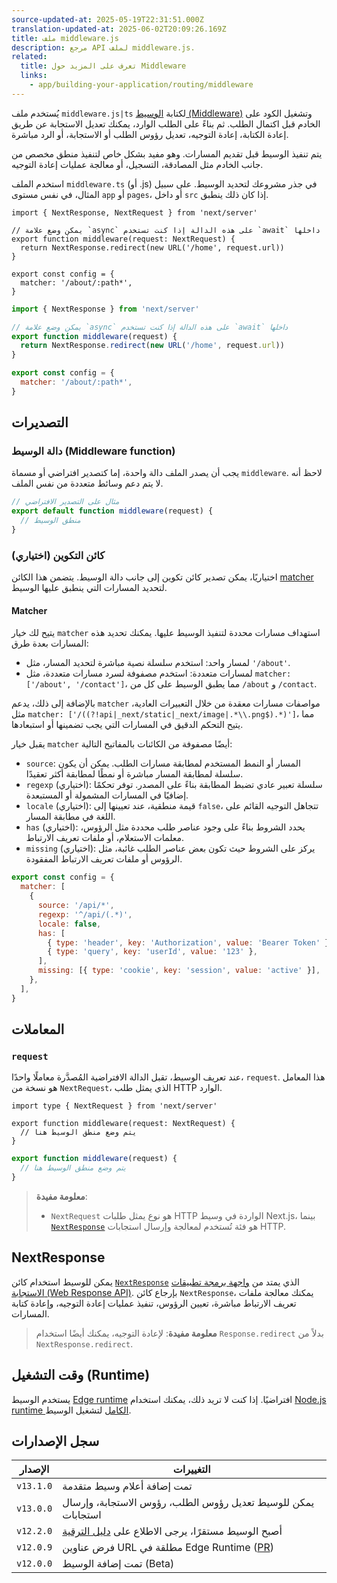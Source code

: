 ```yaml
---
source-updated-at: 2025-05-19T22:31:51.000Z
translation-updated-at: 2025-06-02T20:09:26.169Z
title: ملف middleware.js
description: مرجع API لملف middleware.js.
related:
  title: تعرف على المزيد حول Middleware
  links:
    - app/building-your-application/routing/middleware
---
```


يُستخدم ملف `middleware.js|ts` لكتابة [الوسيط (Middleware)](/docs/app/building-your-application/routing/middleware) وتشغيل الكود على الخادم قبل اكتمال الطلب. ثم بناءً على الطلب الوارد، يمكنك تعديل الاستجابة عن طريق إعادة الكتابة، إعادة التوجيه، تعديل رؤوس الطلب أو الاستجابة، أو الرد مباشرة.

يتم تنفيذ الوسيط قبل تقديم المسارات. وهو مفيد بشكل خاص لتنفيذ منطق مخصص من جانب الخادم مثل المصادقة، التسجيل، أو معالجة عمليات إعادة التوجيه.

استخدم الملف `middleware.ts` (أو .js) في جذر مشروعك لتحديد الوسيط. على سبيل المثال، في نفس مستوى `app` أو `pages`، أو داخل `src` إذا كان ذلك ينطبق.

```tsx filename="middleware.ts" switcher
import { NextResponse, NextRequest } from 'next/server'

// يمكن وضع علامة `async` على هذه الدالة إذا كنت تستخدم `await` داخلها
export function middleware(request: NextRequest) {
  return NextResponse.redirect(new URL('/home', request.url))
}

export const config = {
  matcher: '/about/:path*',
}
```

```js filename="middleware.js" switcher
import { NextResponse } from 'next/server'

// يمكن وضع علامة `async` على هذه الدالة إذا كنت تستخدم `await` داخلها
export function middleware(request) {
  return NextResponse.redirect(new URL('/home', request.url))
}

export const config = {
  matcher: '/about/:path*',
}
```

## التصديرات

### دالة الوسيط (Middleware function)

يجب أن يصدر الملف دالة واحدة، إما كتصدير افتراضي أو مسماة `middleware`. لاحظ أنه لا يتم دعم وسائط متعددة من نفس الملف.

```js filename="middleware.js"
// مثال على التصدير الافتراضي
export default function middleware(request) {
  // منطق الوسيط
}
```

### كائن التكوين (اختياري)

اختياريًا، يمكن تصدير كائن تكوين إلى جانب دالة الوسيط. يتضمن هذا الكائن [matcher](#matcher) لتحديد المسارات التي ينطبق عليها الوسيط.

#### Matcher

يتيح لك خيار `matcher` استهداف مسارات محددة لتنفيذ الوسيط عليها. يمكنك تحديد هذه المسارات بعدة طرق:

- لمسار واحد: استخدم سلسلة نصية مباشرة لتحديد المسار، مثل `'/about'`.
- لمسارات متعددة: استخدم مصفوفة لسرد مسارات متعددة، مثل `matcher: ['/about', '/contact']`، مما يطبق الوسيط على كل من `/about` و `/contact`.

بالإضافة إلى ذلك، يدعم `matcher` مواصفات مسارات معقدة من خلال التعبيرات العادية، مثل `matcher: ['/((?!api|_next/static|_next/image|.*\\.png$).*)']`، مما يتيح التحكم الدقيق في المسارات التي يجب تضمينها أو استبعادها.

يقبل خيار `matcher` أيضًا مصفوفة من الكائنات بالمفاتيح التالية:

- `source`: المسار أو النمط المستخدم لمطابقة مسارات الطلب. يمكن أن يكون سلسلة لمطابقة المسار مباشرة أو نمطًا لمطابقة أكثر تعقيدًا.
- `regexp` (اختياري): سلسلة تعبير عادي تضبط المطابقة بناءً على المصدر. توفر تحكمًا إضافيًا في المسارات المشمولة أو المستبعدة.
- `locale` (اختياري): قيمة منطقية، عند تعيينها إلى `false`، تتجاهل التوجيه القائم على اللغة في مطابقة المسار.
- `has` (اختياري): يحدد الشروط بناءً على وجود عناصر طلب محددة مثل الرؤوس، معلمات الاستعلام، أو ملفات تعريف الارتباط.
- `missing` (اختياري): يركز على الشروط حيث تكون بعض عناصر الطلب غائبة، مثل الرؤوس أو ملفات تعريف الارتباط المفقودة.

```js filename="middleware.js"
export const config = {
  matcher: [
    {
      source: '/api/*',
      regexp: '^/api/(.*)',
      locale: false,
      has: [
        { type: 'header', key: 'Authorization', value: 'Bearer Token' },
        { type: 'query', key: 'userId', value: '123' },
      ],
      missing: [{ type: 'cookie', key: 'session', value: 'active' }],
    },
  ],
}
```

## المعاملات

### `request`

عند تعريف الوسيط، تقبل الدالة الافتراضية المُصدَّرة معاملًا واحدًا، `request`. هذا المعامل هو نسخة من `NextRequest`، الذي يمثل طلب HTTP الوارد.

```tsx filename="middleware.ts" switcher
import type { NextRequest } from 'next/server'

export function middleware(request: NextRequest) {
  // يتم وضع منطق الوسيط هنا
}
```

```js filename="middleware.js" switcher
export function middleware(request) {
  // يتم وضع منطق الوسيط هنا
}
```

> **معلومة مفيدة**:
>
> - `NextRequest` هو نوع يمثل طلبات HTTP الواردة في وسيط Next.js، بينما [`NextResponse`](#nextresponse) هو فئة تُستخدم لمعالجة وإرسال استجابات HTTP.

## NextResponse

يمكن للوسيط استخدام كائن [`NextResponse`](/docs/app/building-your-application/routing/middleware#nextresponse) الذي يمتد من [واجهة برمجة تطبيقات الاستجابة (Web Response API)](https://developer.mozilla.org/en-US/docs/Web/API/Response). بإرجاع كائن `NextResponse`، يمكنك معالجة ملفات تعريف الارتباط مباشرة، تعيين الرؤوس، تنفيذ عمليات إعادة التوجيه، وإعادة كتابة المسارات.

> **معلومة مفيدة**: لإعادة التوجيه، يمكنك أيضًا استخدام `Response.redirect` بدلاً من `NextResponse.redirect`.

## وقت التشغيل (Runtime)

يستخدم الوسيط [Edge runtime](/docs/app/api-reference/edge) افتراضيًا. إذا كنت لا تريد ذلك، يمكنك استخدام [Node.js runtime الكامل](/blog/next-15-2#nodejs-middleware-experimental) لتشغيل الوسيط.

## سجل الإصدارات

| الإصدار   | التغييرات                                                                                       |
| --------- | --------------------------------------------------------------------------------------------- |
| `v13.1.0` | تمت إضافة أعلام وسيط متقدمة                                                               |
| `v13.0.0` | يمكن للوسيط تعديل رؤوس الطلب، رؤوس الاستجابة، وإرسال استجابات                   |
| `v12.2.0` | أصبح الوسيط مستقرًا، يرجى الاطلاع على [دليل الترقية](/docs/messages/middleware-upgrade-guide) |
| `v12.0.9` | فرض عناوين URL مطلقة في Edge Runtime ([PR](https://github.com/vercel/next.js/pull/33410))    |
| `v12.0.0` | تمت إضافة الوسيط (Beta)                                                                       |